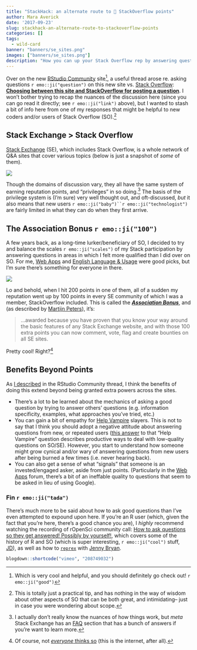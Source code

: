 ```yaml
---
title: "StackHack: an alternate route to 💯 StackOverflow points"
author: Mara Averick
date: '2017-09-23'
slug: stackhack-an-alternate-route-to-stackoverflow-points
categories: []
tags:
  - wild-card
banner: "banners/se_sites.png"
images: ["banners/se_sites.png"]
description: "How you can up your Stack Overflow rep by answering questions for others about almost any topic you can think of. 🎰"
---
```


Over on the new [RStudio Community](https://community.rstudio.com/) site[^gosee], a useful thread arose re. asking questions `r emo::ji("question")` on this new site vs. [Stack Overflow](https://stackoverflow.com/): [**Choosing between this site and StackOverflow for posting a question**](https://community.rstudio.com/t/choosing-between-this-site-and-stackoverflow-for-posting-a-question/1151?u=mara). I won't bother trying to recap the nuances of the discussion here (since you can go read it directly; see `r emo::ji("link")` above), but I wanted to stash a bit of info here from one of my responses that might be helpful to new coders and/or users of Stack Overflow (SO).[^so]

## Stack Exchange > Stack Overflow

[Stack Exchange](https://stackexchange.com/sites#) (SE), which includes Stack Overflow, is a whole network of Q&A sites that cover various topics (below is just a snapshot of _some_ of them).

![](https://i.imgur.com/dZp2BOU.png)

Though the domains of discussion vary, they all have the same system of earning reputation points, and "privileges" in so doing.[^metase] The basis of the privilege system is (I'm sure) very well thought out, and oft-discussed, _but_ it also means that new users `r emo::ji("baby")``r emo::ji("technologist")` are fairly limited in what they can do when they first arrive.

## The Association Bonus `r emo::ji("100")`

A few years back, as a long-time lurker/beneficiary of SO, I decided to try and balance the scales `r emo::ji("scales")` of my Stack participation by answering questions in areas in which I felt more qualified than I did over on SO. For me, [Web Apps](https://webapps.stackexchange.com/) and [English Language & Usage](https://english.stackexchange.com/) were good picks, but I'm sure there's something for everyone in there.

![](https://i.imgur.com/ORwkYOR.png)

Lo and behold, when I hit 200 points in one of them, all of a sudden my reputation went up by 100 points in every SE community  of which I was a member, StackOverflow included. This is called the [**_Association Bonus_**](https://meta.stackexchange.com/a/141649/213022), and (as described by [Martijn Peters](https://meta.stackexchange.com/users/140890/martijn-pieters)), it's:

 >  ...awarded because you have proven that you know your way around the basic features of any Stack Exchange website, and with those 100 extra points you can now comment, vote, flag and create bounties on all SE sites.

Pretty cool! Right?[^notall]

## Benefits Beyond Points

As [I described](https://community.rstudio.com/t/choosing-between-this-site-and-stackoverflow-for-posting-a-question/1151/38?u=mara) in the RStudio Community thread, I think the benefits of doing this extend beyond being granted extra powers across the sites.

 *  There's a lot to be learned about the mechanics of asking a good question by trying to answer others' questions (e.g. information specificity, examples, what approaches you've tried, etc.)
 *  You can gain a bit of empathy for [Help Vampire](https://meta.stackexchange.com/q/19665/213022) slayers. This is not to say that I think you should adopt a negative attitude about answering questions from new, or repeated users ([this answer](https://meta.stackexchange.com/a/19673/213022) to that "Help Vampire" question describes productive ways to deal with low-quality questions on SO/SE). However, you start to understand how someone might grow cynical and/or wary of answering questions from new users after being burned a few times (i.e. never hearing back).
 *  You can also get a sense of what "signals" that someone is an invested/engaged asker, aside from just points. (Particularly in the [Web Apps](https://webapps.stackexchange.com/) forum, there's a bit of an ineffable quality to questions that seem to be asked in lieu of using Google).

### Fin `r emo::ji("tada")`

There's much more to be said about how to ask good questions than I've even attempted to expound upon here. If you're an R user (which, given the fact that you're here, there's a good chance you are), I _highly_ recommend watching the recording of rOpenSci community call: [How to ask questions so they get answered! Possibly by yourself!](https://github.com/ropensci/commcalls/issues/14), which covers some of the history of R and SO (which is super interesting, `r emo::ji("cool")` stuff, [JD](https://twitter.com/cmastication)), as well as how to [`reprex`](http://reprex.tidyverse.org/) with [Jenny Bryan](https://twitter.com/jennybryan).

```r
blogdown::shortcode("vimeo", "208749032")
```


[^gosee]: Which is very cool and helpful, and you should definitely go check out! `r emo::ji("good")`

[^so]: This is totally just a practical tip, and has nothing in the way of wisdom about other aspects of SO that can be both great, and intimidating-- just in case you were wondering about scope.

[^metase]: I actually don't really know the nuances of how things work, but _meta_ Stack Exchange has an [FAQ](https://meta.stackexchange.com/questions/7931/faq-for-stack-exchange-sites) section that has a bunch of answers if you're want to learn more.

[^notall]: Of course, not [_everyone_ thinks so](https://meta.stackexchange.com/questions/56506/award-account-association-bonus-automatically-upon-reaching-200-rep) (this is the internet, after all).